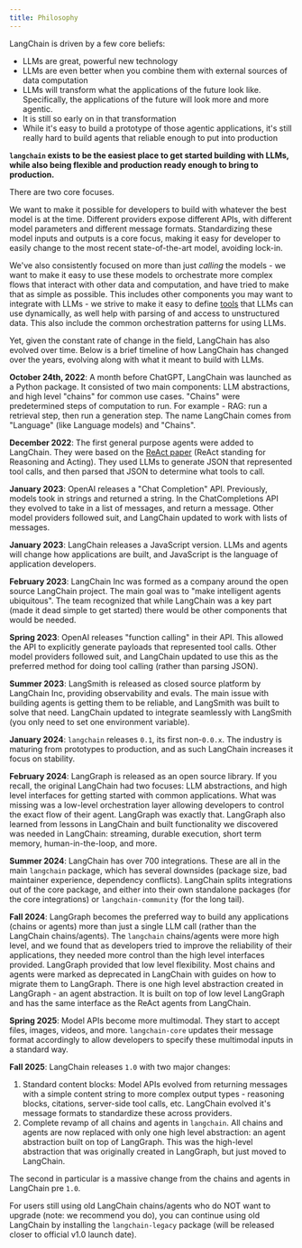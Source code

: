 ```yaml
---
title: Philosophy
---
```



<AlphaCallout />

LangChain is driven by a few core beliefs:
- LLMs are great, powerful new technology
- LLMs are even better when you combine them with external sources of data computation
- LLMs will transform what the applications of the future look like. Specifically, the applications of the future will look more and more agentic.
- It is still so early on in that transformation
- While it's easy to build a prototype of those agentic applications, it's still really hard to build agents that reliable enough to put into production

**`langchain` exists to be the easiest place to get started building with LLMs, while also being flexible and production ready enough to bring to production.**

There are two core focuses.

We want to make it possible for developers to build with whatever the best model is at the time.
Different providers expose different APIs, with different model parameters and different message formats.
Standardizing these model inputs and outputs is a core focus, making it easy for developer to easily change to the most recent state-of-the-art model, avoiding lock-in.

We've also consistently focused on more than just *calling* the models - we want to make it easy to use these models to orchestrate more complex flows that interact with other data and computation, and have tried to make that as simple as possible.
This includes other components you may want to integrate with LLMs - we strive to make it easy to define [tools](/oss/langchain-tools) that LLMs can use dynamically, as well help with parsing of and access to unstructured data.
This also include the common orchestration patterns for using LLMs.

Yet, given the constant rate of change in the field, LangChain has also evolved over time.
Below is a brief timeline of how LangChain has changed over the years, evolving along with what it meant to build with LLMs.

**October 24th, 2022**: A month before ChatGPT, LangChain was launched as a Python package.
It consisted of two main components: LLM abstractions, and high level "chains" for common use cases.
"Chains" were predetermined steps of computation to run. For example - RAG: run a retrieval step, then run a generation step.
The name LangChain comes from "Language" (like Language models) and "Chains".

**December 2022**: The first general purpose agents were added to LangChain.
They were based on the [ReAct paper](https://arxiv.org/abs/2210.03629) (ReAct standing for Reasoning and Acting).
They used LLMs to generate JSON that represented tool calls, and then parsed that JSON to determine what tools to call.

**January 2023**: OpenAI releases a "Chat Completion" API.
Previously, models took in strings and returned a string.
In the ChatCompletions API they evolved to take in a list of messages, and return a message.
Other model providers followed suit, and LangChain updated to work with lists of messages.

**January 2023**: LangChain releases a JavaScript version.
LLMs and agents will change how applications are built, and JavaScript is the language of application developers.

**February 2023**: LangChain Inc was formed as a company around the open source LangChain project.
The main goal was to "make intelligent agents ubiquitous".
The team recognized that while LangChain was a key part (made it dead simple to get started) there would be other components that would be needed.

**Spring 2023**: OpenAI releases "function calling" in their API.
This allowed the API to explicitly generate payloads that represented tool calls.
Other model providers followed suit, and LangChain updated to use this as the preferred method for doing tool calling (rather than parsing JSON).

**Summer 2023**: LangSmith is released as closed source platform by LangChain Inc, providing observability and evals.
The main issue with building agents is getting them to be reliable, and LangSmith was built to solve that need.
LangChain updated to integrate seamlessly with LangSmith (you only need to set one environment variable).

**January 2024**: `langchain` releases `0.1`, its first non-`0.0.x`.
The industry is maturing from prototypes to production, and as such LangChain increases it focus on stability.

**February 2024**: LangGraph is released as an open source library.
If you recall, the original LangChain had two focuses: LLM abstractions, and high level interfaces for getting started with common applications.
What was missing was a low-level orchestration layer allowing developers to control the exact flow of their agent.
LangGraph was exactly that.
LangGraph also learned from lessons in LangChain and built functionality we discovered was needed in LangChain: streaming, durable execution, short term memory, human-in-the-loop, and more.

**Summer 2024**: LangChain has over 700 integrations.
These are all in the main `langchain` package, which has several downsides (package size, bad maintainer experience, dependency conflicts).
LangChain splits integrations out of the core package, and either into their own standalone packages (for the core integrations) or `langchain-community` (for the long tail).

**Fall 2024**: LangGraph becomes the preferred way to build any applications (chains or agents) more than just a single LLM call (rather than the LangChain chains/agents). The `langchain` chains/agents were more high level, and we found that as developers tried to improve the reliability of their applications, they needed more control than the high level interfaces provided. LangGraph provided that low level flexibility. Most chains and agents were marked as deprecated in LangChain with guides on how to migrate them to LangGraph. There is one high level abstraction created in LangGraph - an agent abstraction. It is built on top of low level LangGraph and has the same interface as the ReAct agents from LangChain.

**Spring 2025**: Model APIs become more multimodal.
They start to accept files, images, videos, and more.
`langchain-core` updates their message format accordingly to allow developers to specify these multimodal inputs in a standard way.

**Fall 2025**: LangChain releases `1.0` with two major changes:

1. Standard content blocks: Model APIs evolved from returning messages with a simple content string to more complex output types - reasoning blocks, citations, server-side tool calls, etc. LangChain evolved it's message formats to standardize these across providers.
2. Complete revamp of all chains and agents in `langchain`. All chains and agents are now replaced with only one high level abstraction: an agent abstraction built on top of LangGraph. This was the high-level abstraction that was originally created in LangGraph, but just moved to LangChain.

The second in particular is a massive change from the chains and agents in LangChain pre `1.0`.

For users still using old LangChain chains/agents who do NOT want to upgrade (note: we recommend you do), you can continue using old LangChain by installing the `langchain-legacy` package (will be released closer to official v1.0 launch date).
